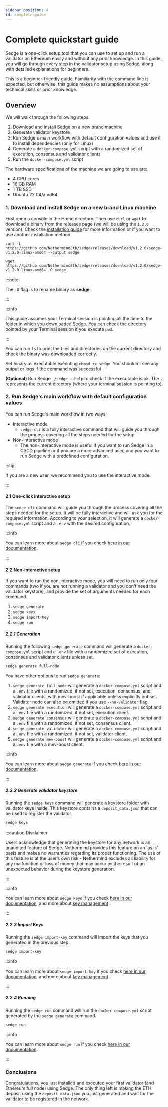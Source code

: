 ```yaml
---
sidebar_position: 4
id: complete-guide
---
```





# Complete quickstart guide

Sedge is a one-click setup tool that you can use to set up and run a validator on Ethereum easily and without any prior knowledge. In this guide, you will go through every step in the validator setup using Sedge, along with detailed explanations for beginners.

This is a beginner-friendly guide. Familiarity with the command line is expected, but otherwise, this guide makes no assumptions about your technical skills or prior knowledge.

## Overview

We will walk through the following steps:

1. Download and install Sedge on a new brand machine
2. Generate validator keystore
3. Run Sedge's main workflow with default configuration values and use it to install dependencies (only for Linux)
4. Generate a `docker-compose.yml` script with a randomized set of execution, consensus and validator clients
5. Run the `docker-compose.yml` script

The hardware specifications of the machine we are going to use are:

- 4 CPU cores
- 16 GB RAM
- 1 TB SSD
- Ubuntu 22.04/amd64

### 1. Download and install Sedge on a new brand Linux machine

First open a console in the Home directory. Then use `curl` or `wget` to download a binary from the releases page
(we will be using the `1.2.0` version). Check the [installation guide](install-guide) for more information or if you
want to use another installation method:

<Tabs groupId="download-cmds">
  <TabItem value="curl" label="curl">

  ```
  curl -L https://github.com/NethermindEth/sedge/releases/download/v1.2.0/sedge-v1.2.0-linux-amd64 --output sedge
  ```

  </TabItem>
  <TabItem value="wget" label="wget">

  ```
  wget https://github.com/NethermindEth/sedge/releases/download/v1.2.0/sedge-v1.2.0-linux-amd64 -O sedge
  ```

  </TabItem>
</Tabs>


:::note

The `-O` flag is to rename binary as __sedge__

:::

:::info

This guide assumes your Terminal session is pointing all the time to the folder in which you downloaded Sedge. You can
check the directory pointed by your Terminal session if you execute `pwd`.

:::

You can run `ls` to print the files and directories on the current directory and check the binary was downloaded correctly.

<!-- The following screenshot summarizes the above steps. Not important content was hidden so you can focus on the essential parts.

![download-and-ls](/img/download-sedge.png) -->

Set binary as executable executing `chmod +x sedge`. You shouldn't see any output or logs if the command was successful

**(Optional)** Run Sedge `./sedge --help` to check if the executable is ok. The `.` represents the current directory (where your terminal session is pointing to).

<!-- ![chmod-help](/img/chmod-and-help.png) -->

### 2. Run Sedge's main workflow with default configuration values


You can run Sedge's main workflow in two ways:
- Interactive mode
  * `sedge cli` is a fully interactive command that will guide you through the process covering all the steps needed for the setup.
- Non-interactive mode
  * The non-interactive mode is useful if you want to run Sedge in a CI/CD pipeline or if you are a more advanced user, and you want to run Sedge with a predefined configuration.

:::tip

If you are a new user, we recommend you to use the interactive mode.

:::


#### 2.1 One-click interactive setup

The `sedge cli` command will guide you through the process covering all the steps needed for the setup. It will be fully
interactive and will ask you for the required information. According to your selection, it will generate a `docker-compose.yml` script and a `.env` with the desired configuration.

:::info

You can learn more about `sedge cli` if you check [here in our documentation](/docs/commands/cli).

:::

#### 2.2 Non-interactive setup

If you want to run the non-interactive mode, you will need to run only four commands (two if you are not running a validator and you don't need the validator keystore), and provide the set of arguments needed for each command.
1. `sedge generate`
2. `sedge keys`
3. `sedge import-key`
4. `sedge run`

##### 2.2.1 Generation

Running the following `sedge generate` command will generate a `docker-compose.yml` script and a `.env` file with a randomized set of execution, consensus and validator clients unless set.

```bash
sedge generate full-node
```

You have other options to run `sedge generate`:
1. `sedge generate full-node` will generate a `docker-compose.yml` script and a `.env` file with a randomized, if not set,
execution, consensus, and validator clients, with mev-boost if applicable unless explicitly not set. Validator node
can also be omitted if you use `--no-validator` flag.
2. `sedge generate execution` will generate a `docker-compose.yml` script and a `.env` file with a randomized, if not set,
execution client.
3. `sedge generate consensus` will generate a `docker-compose.yml` script and a `.env` file with a randomized, if not set,
consensus client.
4. `sedge generate validator` will generate a `docker-compose.yml` script and a `.env` file with a randomized, if not set,
validator client.
5. `sedge generate mev-boost` will generate a `docker-compose.yml` script and a `.env` file with a mev-boost client.

:::info

You can learn more about `sedge generate` if you check [here in our documentation](/docs/commands/generate).

:::

##### 2.2.2 Generate validator keystore

Running the `sedge keys` command will generate a keystore folder with validator keys inside. This keystore contains a `deposit_data.json` that can be used to register the validator.

```bash
sedge keys
```

:::caution Disclaimer

Users acknowledge that generating the keystore for any network is an unaudited feature of Sedge. Nethermind provides this feature on an ‘as is’ basis and makes no warranties regarding its proper functioning. The use of this feature is at the user’s own risk - Nethermind excludes all liability for any malfunction or loss of money that may occur as the result of an unexpected behavior during the keystore generation.

:::

:::info

You can learn more about `sedge keys` if you check [here in our documentation](/docs/commands/keys), and more about
[key management](/docs/quickstart/keys-management.mdx) .

:::

##### 2.2.3 Import Keys

Running the `sedge import-key` command will import the keys that you generated in the previous step.

```bash
sedge import-key
```

:::info

You can learn more about `sedge import-key` if you check [here in our documentation](/docs/commands/import-key), and more about
[key management](/docs/quickstart/keys-management.mdx) .

:::


##### 2.2.4 Running

Running the `sedge run` command will run the `docker-compose.yml` script generated by the `sedge generate` command.

```bash
sedge run
```

:::info

You can learn more about `sedge run` if you check [here in our documentation](/docs/commands/run).

:::

### Conclusions

Congratulations, you just installed and executed your first validator (and Ethereum full node) using Sedge. The only thing left is making the ETH deposit using the `deposit_data.json` you just generated and wait for the validator to be registered in the network.
